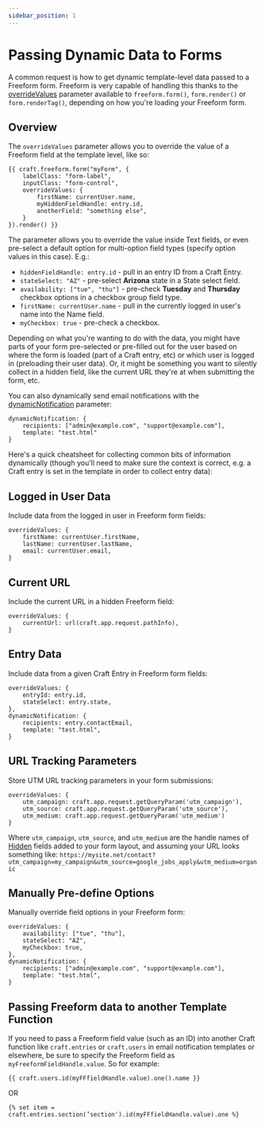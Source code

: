 ```yaml
---
sidebar_position: 1
---
```


# Passing Dynamic Data to Forms

A common request is how to get dynamic template-level data passed to a Freeform form. Freeform is very capable of handling this thanks to the [overrideValues](../../templates/queries/form#param-overridevalues) parameter available to `freeform.form()`, `form.render()` or `form.renderTag()`, depending on how you're loading your Freeform form.

## Overview

The `overrideValues` parameter allows you to override the value of a Freeform field at the template level, like so:

```twig {4-8} showLineNumbers
{{ craft.freeform.form("myForm", {
    labelClass: "form-label",
    inputClass: "form-control",
    overrideValues: {
        firstName: currentUser.name,
        myHiddenFieldHandle: entry.id,
        anotherField: "something else",
    }
}).render() }}
```

The parameter allows you to override the value inside Text fields, or even pre-select a default option for multi-option field types (specify option values in this case). E.g.:

- `hiddenFieldHandle: entry.id` - pull in an entry ID from a Craft Entry.
- `stateSelect: "AZ"` - pre-select **Arizona** state in a State select field.
- `availability: ["tue", "thu"]` - pre-check **Tuesday** and **Thursday** checkbox options in a checkbox group field type.
- `firstName: currentUser.name` - pull in the currently logged in user's name into the Name field.
- `myCheckbox: true` - pre-check a checkbox.

Depending on what you're wanting to do with the data, you might have parts of your form pre-selected or pre-filled out for the user based on where the form is loaded (part of a Craft entry, etc) or which user is logged in (preloading their user data). Or, it might be something you want to silently collect in a hidden field, like the current URL they're at when submitting the form, etc.

You can also dynamically send email notifications with the [dynamicNotification](../../templates/queries/form#param-dynamicnotification) parameter:

```twig showLineNumbers
dynamicNotification: {
    recipients: ["admin@example.com", "support@example.com"],
    template: "test.html"
}
```

Here's a quick cheatsheet for collecting common bits of information dynamically (though you'll need to make sure the context is correct, e.g. a Craft entry is set in the template in order to collect entry data):

## Logged in User Data

Include data from the logged in user in Freeform form fields:

```twig showLineNumbers
overrideValues: {
    firstName: currentUser.firstName,
    lastName: currentUser.lastName,
    email: currentUser.email,
}
```

## Current URL

Include the current URL in a hidden Freeform field:

```twig showLineNumbers
overrideValues: {
    currentUrl: url(craft.app.request.pathInfo),
}
```

## Entry Data

Include data from a given Craft Entry in Freeform form fields:

```twig showLineNumbers
overrideValues: {
    entryId: entry.id,
    stateSelect: entry.state,
},
dynamicNotification: {
    recipients: entry.contactEmail,
    template: "test.html",
}
```

## URL Tracking Parameters

Store UTM URL tracking parameters in your form submissions:

```twig showLineNumbers
overrideValues: {
    utm_campaign: craft.app.request.getQueryParam('utm_campaign'),
    utm_source: craft.app.request.getQueryParam('utm_source'),
    utm_medium: craft.app.request.getQueryParam('utm_medium')
}
```

Where `utm_campaign`, `utm_source`, and `utm_medium` are the handle names of [Hidden](../../forms/fields.mdx#hidden) fields added to your form layout, and assuming your URL looks something like: `https://mysite.net/contact?utm_campaign=my_campaign&utm_source=google_jobs_apply&utm_medium=organic`

## Manually Pre-define Options

Manually override field options in your Freeform form:

```twig showLineNumbers
overrideValues: {
    availability: ["tue", "thu"],
    stateSelect: "AZ",
    myCheckbox: true,
},
dynamicNotification: {
    recipients: ["admin@example.com", "support@example.com"],
    template: "test.html",
}
```

## Passing Freeform data to another Template Function

If you need to pass a Freeform field value (such as an ID) into another Craft function like `craft.entries` or `craft.users` in email notification templates or elsewhere, be sure to specify the Freeform field as `myFreeformFieldHandle.value`. So for example:

```twig showLineNumbers
{{ craft.users.id(myFFfieldHandle.value).one().name }}
```

OR

```twig showLineNumbers
{% set item = craft.entries.section(’section').id(myFFfieldHandle.value).one %}
```
